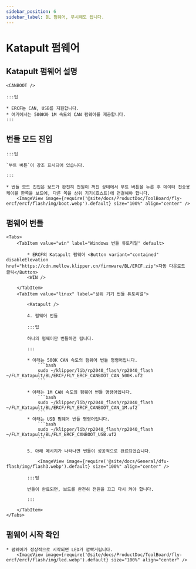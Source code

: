 ```yaml
---
sidebar_position: 6
sidebar_label: BL 펌웨어, 무시해도 됩니다.
---
```



# Katapult 펌웨어

## Katapult 펌웨어 설명

    <CANBOOT />

    :::팁

    * ERCF는 CAN, USB를 지원합니다.
    * 여기에서는 500K와 1M 속도의 CAN 펌웨어를 제공합니다.
    :::

## 번들 모드 진입

    :::팁

    `부트 버튼`이 강조 표시되어 있습니다.

    :::

    * 번들 모드 진입은 보드가 완전히 전원이 꺼진 상태에서 부트 버튼을 누른 후 데이터 전송용 케이블 한쪽을 보드에, 다른 쪽을 상위 기기(호스트)에 연결해야 합니다.
        <ImageView image={require('@site/docs/ProductDoc/ToolBoard/fly-ercf/ercf/flash/img/boot.webp').default} size="100%" align="center" />

## 펌웨어 번들

    <Tabs>
        <TabItem value="win" label="Windows 번들 튜토리얼" default>
        
            * ERCF의 Katapult 펌웨어 <Button variant="contained" disableElevation href="https://cdn.mellow.klipper.cn/firmware/BL/ERCF.zip">자동 다운로드 클릭</Button>
            <WIN />
            
        </TabItem>
        <TabItem value="linux" label="상위 기기 번들 튜토리얼">
            
            <Katapult />

            4. 펌웨어 번들

            :::팁

            하나의 펌웨어만 번들하면 됩니다.

            :::

            * 아래는 500K CAN 속도의 펌웨어 번들 명령어입니다.
                ```bash
                sudo ~/klipper/lib/rp2040_flash/rp2040_flash ~/FLY_Katapult/BL/ERCF/FLY_ERCF_CANBOOT_CAN_500K.uf2
                ```
                       
            * 아래는 1M CAN 속도의 펌웨어 번들 명령어입니다.
                ```bash
                sudo ~/klipper/lib/rp2040_flash/rp2040_flash ~/FLY_Katapult/BL/ERCF/FLY_ERCF_CANBOOT_CAN_1M.uf2
                ```
            * 아래는 USB 펌웨어 번들 명령어입니다.
                ```bash
                sudo ~/klipper/lib/rp2040_flash/rp2040_flash ~/FLY_Katapult/BL/FLY_ERCF_CANBOOT_USB.uf2
                ```

            5. 아래 메시지가 나타나면 번들이 성공적으로 완료되었습니다.

                <ImageView image={require('@site/docs/General/dfu-flash/img/flash3.webp').default} size="100%" align="center" />

            :::팁

            번들이 완료되면, 보드를 완전히 전원을 끄고 다시 켜야 합니다.

            :::

        </TabItem>
    </Tabs>

## 펌웨어 시작 확인

    * 펌웨어가 정상적으로 시작되면 LED가 깜빡거립니다.
        <ImageView image={require('@site/docs/ProductDoc/ToolBoard/fly-ercf/ercf/flash/img/led.webp').default} size="100%" align="center" />
